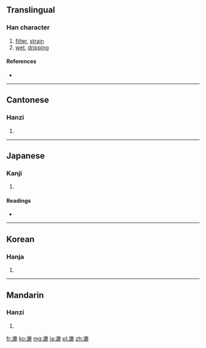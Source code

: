 ==Translingual==

===Han character===
{{Han char|rn=85|rad=水|as=11|sn=14|four=3011<sub>1</sub>|canj=水戈X心 (EIXP)}}

# [[filter]], [[strain]]
# [[wet]], [[dripping]]

====References====
* {{Han ref|kx=0645.040|dkj=18112|dj=1053.090|hdz=31728.010|uh=6F09|ud=28425|bh=E275|bd=57973}}

----

==Cantonese==

===Hanzi===
{{yue-hanzi|jyut=|y=luk6}}

# {{defn|Cantonese|sort=水11}}

----

==Japanese==

===Kanji===
{{ja-kanji|grade=|rs=水11}}

# {{defn|Japanese|sort=水11}}

====Readings====
* {{ja-readings|on=[[ろく]] (roku)|kun=[[こす]] (kosu), [[すく]] (suku), [[こし]] (koshi)}}

----

==Korean==

===Hanja===
{{ko-hanja|hangeul=록>녹|eumhun=|rv=rok>nok|mr=rok>nok|y=lok>nok}}

# {{defn|Korean|sort=水11}}

----

==Mandarin==

===Hanzi===
{{cmn-hanzi|pin=[[lù]] ([[lu4]])|wg=lu<sup>4</sup>}}

# {{defn|Mandarin|sort=水11}}

[[fr:漉]]
[[ko:漉]]
[[mg:漉]]
[[ja:漉]]
[[pl:漉]]
[[zh:漉]]